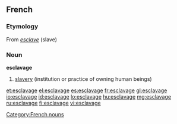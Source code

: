 ==French==

===Etymology===
From ''[[esclave]]'' (slave)

===Noun===
'''esclavage''' {{m}} {{uncountable}}

# [[slavery]] (institution or practice of owning human beings)

[[Category:French nouns]]{{attention|fr}}

[[et:esclavage]]
[[el:esclavage]]
[[es:esclavage]]
[[fr:esclavage]]
[[gl:esclavage]]
[[io:esclavage]]
[[id:esclavage]]
[[lo:esclavage]]
[[hu:esclavage]]
[[mg:esclavage]]
[[ru:esclavage]]
[[fi:esclavage]]
[[vi:esclavage]]